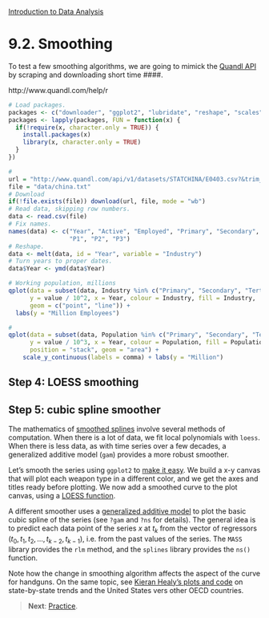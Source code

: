 <style>@import url(style.css);</style>
[Introduction to Data Analysis](index.html "Course index")

# 9.2. Smoothing

To test a few smoothing algorithms, we are going to mimick the [Quandl API][q-api] by scraping and downloading short time ####.

http://www.quandl.com/help/r

```r
# Load packages.
packages <- c("downloader", "ggplot2", "lubridate", "reshape", "scales")
packages <- lapply(packages, FUN = function(x) {
  if(!require(x, character.only = TRUE)) {
    install.packages(x)
    library(x, character.only = TRUE)
  }
})
```

[q-api]: http://www.quandl.com/api

```r
# 
url = "http://www.quandl.com/api/v1/datasets/STATCHINA/E0403.csv?&trim_start=1952-12-31&trim_end=2011-12-31&sort_order=desc"
file = "data/china.txt"
# Download
if(!file.exists(file)) download(url, file, mode = "wb")
# Read data, skipping row numbers.
data <- read.csv(file)
# Fix names.
names(data) <- c("Year", "Active", "Employed", "Primary", "Secondary", "Tertiary",
                 "P1", "P2", "P3")
# Reshape.
data <- melt(data, id = "Year", variable = "Industry")
# Turn years to proper dates.
data$Year <- ymd(data$Year)
```

```r
# Working population, millions
qplot(data = subset(data, Industry %in% c("Primary", "Secondary", "Tertiary")),
      y = value / 10^2, x = Year, colour = Industry, fill = Industry,
      geom = c("point", "line")) +
  labs(y = "Million Employees")
```

```r
#
qplot(data = subset(data, Population %in% c("Primary", "Secondary", "Tertiary")),
      y = value / 10^3, x = Year, colour = Population, fill = Population,
      position = "stack", geom = "area") + 
    scale_y_continuous(labels = comma) + labs(y = "Million")
```

## Step 4: LOESS smoothing

## Step 5: cubic spline smoother

The mathematics of [smoothed splines](http://www.johnmarquess.com/?p=111) involve several methods of computation. When there is a lot of data, we fit local polynomials with `loess`. When there is less data, as with time series over a few decades, a generalized additive model (`gam`) provides a more robust smoother.

Let's smooth the series using `ggplot2` to [make it easy](http://docs.ggplot2.org/current/stat_smooth.html). We build a x-y canvas that will plot each weapon type in a different color, and we get the axes and titles ready before plotting. We now add a smoothed curve to the plot canvas, using a [LOESS function][wiki-loess].

A different smoother uses a [generalized additive model][wiki-gam] to plot the basic cubic spline of the series (see `?gam` and `?ns` for details). The general idea is to predict each data point of the series $x$ at $t_k$ from the vector of regressors $(t_0, t_1, t_2, ..., t_{k-2}, t_{k-1})$, i.e. from the past values of the series. The `MASS` library provides the `rlm` method, and the `splines` library provides the `ns()` function.

[wiki-loess]: https://en.wikipedia.org/wiki/Local_regression
[wiki-gam]: https://en.wikipedia.org/wiki/Generalized_additive_model

Note how the change in smoothing algorithm affects the aspect of the curve for handguns. On the same topic, see [Kieran Healy's plots and code](https://github.com/kjhealy/assault-deaths) on state-by-state trends and the United States vers other OECD countries.

> __Next__: [Practice](093_practice.html).
